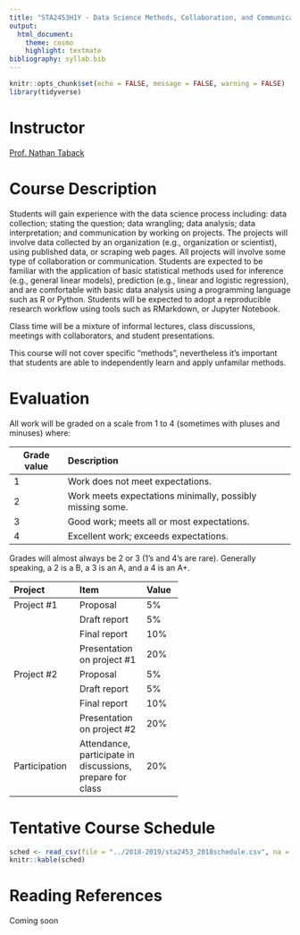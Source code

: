 ```yaml
---
title: "STA2453H1Y - Data Science Methods, Collaboration, and Communication"
output:
  html_document:
    theme: cosmo
    highlight: textmate
bibliography: syllab.bib
---
```



```r
knitr::opts_chunk$set(echo = FALSE, message = FALSE, warning = FALSE)
library(tidyverse)
```

# Instructor

[Prof. Nathan Taback](http://utstat.toronto.edu/nathan/)

# Course Description

Students will gain experience with the data science process including: data collection; stating the question; data wrangling; data analysis; data interpretation; and communication by working on projects.  The projects will involve data collected by an organization (e.g., organization or scientist), using published data, or scraping web pages.  All projects will involve some type of collaboration or communication. Students are expected to be familiar with the application of basic statistical methods used for inference (e.g., general linear models), prediction (e.g., linear and logistic regression), and are comfortable with basic data analysis using a programming language such as R or Python.  Students will be expected to adopt a reproducible research workflow using tools such as RMarkdown, or Jupyter Notebook. 

Class time will be a mixture of informal lectures, class discussions, meetings with collaborators, and student presentations.

This course will not cover specific "methods", nevertheless it's important that students are able to independently learn and apply unfamilar methods.

# Evaluation

All work will be graded on a scale from 1 to 4 (sometimes with pluses and minuses) where:


------------------------------------------------------------------------
Grade value   Description
-----------   ---------------------------------------------------------
1             Work does not meet expectations.

2             Work meets expectations minimally, possibly missing some.

3             Good work; meets all or most expectations.

4             Excellent work; exceeds expectations.
------------------------------------------------------------------------


Grades will almost always be 2 or 3 (1’s and 4’s are rare). Generally speaking, a 2 is a B, a 3 is an A, and a 4 is an A+.



-----------------------------------------
Project        Item              Value               
-------------- ----------------- -------- 
Project #1     Proposal          5%

               Draft report      5%               

               Final report      10%              
               
               Presentation      20%              
               on project #1
               
Project #2     Proposal          5%

               Draft report      5%               

               Final report      10%              
               
               Presentation      20%              
               on project #2

Participation  Attendance,       20%             
               participate in
               discussions, 
               prepare for class
-----------------------------------------


# Tentative Course Schedule

```r
sched <- read_csv(file = "../2018-2019/sta2453_2018schedule.csv", na = character())
knitr::kable(sched)
```


# Reading References

Coming soon
